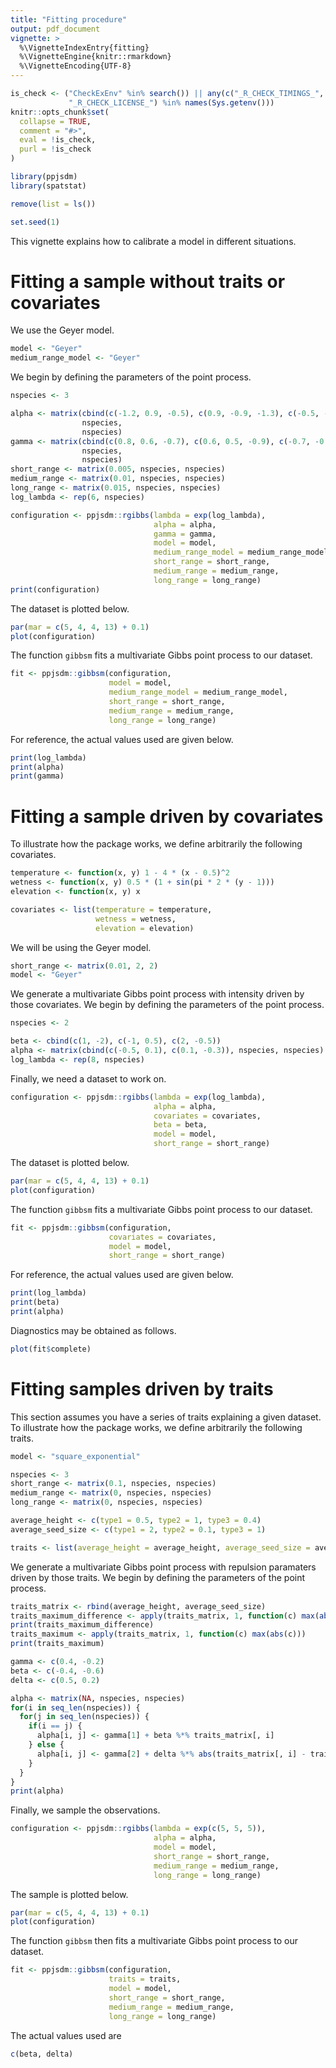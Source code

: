 ```yaml
---
title: "Fitting procedure"
output: pdf_document
vignette: >
  %\VignetteIndexEntry{fitting}
  %\VignetteEngine{knitr::rmarkdown}
  %\VignetteEncoding{UTF-8}
---
```


```r
is_check <- ("CheckExEnv" %in% search()) || any(c("_R_CHECK_TIMINGS_",
             "_R_CHECK_LICENSE_") %in% names(Sys.getenv()))
knitr::opts_chunk$set(
  collapse = TRUE,
  comment = "#>",
  eval = !is_check,
  purl = !is_check
)
```

```r
library(ppjsdm)
library(spatstat)

remove(list = ls())

set.seed(1)
```

This vignette explains how to calibrate a model in different situations.

# Fitting a sample without traits or covariates

We use the Geyer model.

```r
model <- "Geyer"
medium_range_model <- "Geyer"
```

We begin by defining the parameters of the point process.

```r
nspecies <- 3

alpha <- matrix(cbind(c(-1.2, 0.9, -0.5), c(0.9, -0.9, -1.3), c(-0.5, -1.3, 0.5)), 
                nspecies, 
                nspecies)
gamma <- matrix(cbind(c(0.8, 0.6, -0.7), c(0.6, 0.5, -0.9), c(-0.7, -0.9, -0.9)), 
                nspecies, 
                nspecies)
short_range <- matrix(0.005, nspecies, nspecies)
medium_range <- matrix(0.01, nspecies, nspecies)
long_range <- matrix(0.015, nspecies, nspecies)
log_lambda <- rep(6, nspecies)

configuration <- ppjsdm::rgibbs(lambda = exp(log_lambda), 
                                alpha = alpha,
                                gamma = gamma,
                                model = model,
                                medium_range_model = medium_range_model,
                                short_range = short_range,
                                medium_range = medium_range,
                                long_range = long_range)
print(configuration)
```

The dataset is plotted below.

```r
par(mar = c(5, 4, 4, 13) + 0.1)
plot(configuration)
```

The function `gibbsm` fits a multivariate Gibbs point process to our dataset.

```r
fit <- ppjsdm::gibbsm(configuration,
                      model = model,
                      medium_range_model = medium_range_model,
                      short_range = short_range,
                      medium_range = medium_range,
                      long_range = long_range)
```

For reference, the actual values used are given below.

```r
print(log_lambda)
print(alpha)
print(gamma)
```

# Fitting a sample driven by covariates

To illustrate how the package works, we define arbitrarily the following covariates.

```r
temperature <- function(x, y) 1 - 4 * (x - 0.5)^2
wetness <- function(x, y) 0.5 * (1 + sin(pi * 2 * (y - 1)))
elevation <- function(x, y) x

covariates <- list(temperature = temperature, 
                   wetness = wetness,
                   elevation = elevation)
```

We will be using the Geyer model.

```r
short_range <- matrix(0.01, 2, 2)
model <- "Geyer"
```

We generate a multivariate Gibbs point process with intensity driven by those covariates.
We begin by defining the parameters of the point process.

```r
nspecies <- 2

beta <- cbind(c(1, -2), c(-1, 0.5), c(2, -0.5))
alpha <- matrix(cbind(c(-0.5, 0.1), c(0.1, -0.3)), nspecies, nspecies)
log_lambda <- rep(8, nspecies)
```

Finally, we need a dataset to work on.

```r
configuration <- ppjsdm::rgibbs(lambda = exp(log_lambda), 
                                alpha = alpha, 
                                covariates = covariates, 
                                beta = beta,
                                model = model,
                                short_range = short_range)
```

The dataset is plotted below.

```r
par(mar = c(5, 4, 4, 13) + 0.1)
plot(configuration)
```

The function `gibbsm` fits a multivariate Gibbs point process to our dataset.

```r
fit <- ppjsdm::gibbsm(configuration, 
                      covariates = covariates,
                      model = model,
                      short_range = short_range)
```

For reference, the actual values used are given below.

```r
print(log_lambda)
print(beta)
print(alpha)
```

Diagnostics may be obtained as follows.

```r
plot(fit$complete)
```

# Fitting samples driven by traits

This section assumes you have a series of traits explaining a given dataset. 
To illustrate how the package works, we define arbitrarily the following traits.

```r
model <- "square_exponential"

nspecies <- 3
short_range <- matrix(0.1, nspecies, nspecies)
medium_range <- matrix(0, nspecies, nspecies)
long_range <- matrix(0, nspecies, nspecies)

average_height <- c(type1 = 0.5, type2 = 1, type3 = 0.4)
average_seed_size <- c(type1 = 2, type2 = 0.1, type3 = 1)

traits <- list(average_height = average_height, average_seed_size = average_seed_size)
```

We generate a multivariate Gibbs point process with repulsion paramaters driven by those traits.
We begin by defining the parameters of the point process.

```r
traits_matrix <- rbind(average_height, average_seed_size)
traits_maximum_difference <- apply(traits_matrix, 1, function(c) max(abs(outer(c, c, '-'))))
print(traits_maximum_difference)
traits_maximum <- apply(traits_matrix, 1, function(c) max(abs(c)))
print(traits_maximum)

gamma <- c(0.4, -0.2)
beta <- c(-0.4, -0.6)
delta <- c(0.5, 0.2)

alpha <- matrix(NA, nspecies, nspecies)
for(i in seq_len(nspecies)) {
  for(j in seq_len(nspecies)) {
    if(i == j) {
      alpha[i, j] <- gamma[1] + beta %*% traits_matrix[, i]
    } else {
      alpha[i, j] <- gamma[2] + delta %*% abs(traits_matrix[, i] - traits_matrix[, j])
    }
  }
}
print(alpha)
```

Finally, we sample the observations.

```r
configuration <- ppjsdm::rgibbs(lambda = exp(c(5, 5, 5)), 
                                alpha = alpha,
                                model = model, 
                                short_range = short_range,
                                medium_range = medium_range,
                                long_range = long_range)
```

The sample is plotted below.

```r
par(mar = c(5, 4, 4, 13) + 0.1)
plot(configuration)
```

The function `gibbsm` then fits a multivariate Gibbs point process to our dataset.

```r
fit <- ppjsdm::gibbsm(configuration, 
                      traits = traits, 
                      model = model, 
                      short_range = short_range,
                      medium_range = medium_range,
                      long_range = long_range)
```

The actual values used are

```r
c(beta, delta)
```
